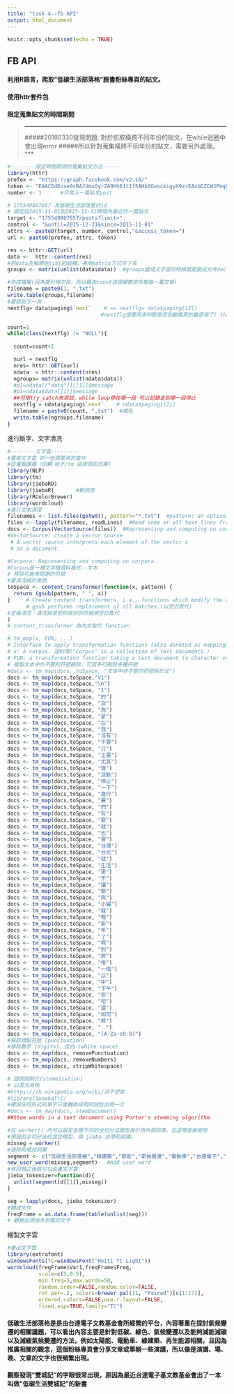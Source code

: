 ```yaml
---
title: "task 4--fb API"
output: html_document
---
```


```r
knitr::opts_chunk$set(echo = TRUE)
```

## FB API
#### 利用R語言，爬取"低碳生活部落格"臉書粉絲專頁的貼文。
#### 使用httr套件包
#### 限定蒐集貼文的時間期間

>***
> #####20180330發現問題: 對於抓取橫跨不同年份的貼文，在while迴圈中會出現error
> #####所以針對蒐集橫跨不同年份的貼文，需要另外處理。
***


```r
#--------限定時間期限的蒐集貼文方法------
library(httr)
prefex <- "https://graph.facebook.com/v2.10/"
token <- "EAACEdEose0cBAJUmuOyrZA9Hh61tIf5AHbSGwsckigyX9zrEAxbDZCWJPmqOpj3fEqajGblhqMwj1BfBwDwUgE2jvDOF2lqy5WoVhZC73g8ZCHsRZBmOfqkCRLnkzMh2kT5J5gLQT5fhZCtcejK08fv2NNAXkXUGQ3v9ZBVyPIJXKHae1vfvL1Ow5MC7LcGgukZD"
number <- 1      #只爬入一篇貼文post

# 175549807657 為低碳生活部落客的id
# 限定從2015-11-01到2015-12-31時間內最近的一篇貼文
target <- "175549807657/posts?limit="
control <- "&until=2015-12-31&since=2015-11-01"
attrs <- paste0(target, number, control,"&access_token=")  
url <- paste0(prefex, attrs, token)

res <- httr::GET(url)
data <-  httr::content(res)
#把data先解開他list的結構，再用matrix方式存下來
groups <- matrix(unlist(data$data))  #groups變成文字雲的時候就是變成文件doc了

#存成檔案(因為要分梯次存，所以藉由count這個變數來存取每一篇文章)
filename = paste0(1, ".txt")
write.table(groups,filename)
#要跳到下一頁
nextflg= data$paging$`next`    # == nextflg= data$paging[[2]]
                              #nextflg是要用來判斷是否到動態頁的最底端了( the last page of data)

count=1
while(class(nextflg) != "NULL"){
  
  count=count+1

  nurl = nextflg
  nres= httr::GET(nurl)
  ndata  = httr::content(nres)
  ngroups= matrix(unlist(ndata$data))
  #p1=ndata[["data"]][[1]]$message
  #p1=ndata$data[[1]]$message
  ##可用try_catch來測試，while loop停在哪一段 可以記錄走到哪一段停止
  nextflg = ndata$paging$`next`    # ndata$paging[[2]]
  filename = paste0(count, ".txt")  #檔名
  write.table(ngroups,filename)
}
```

進行斷字、文字清洗

```r
#--------文字雲---------
#要做文字雲 抓一些需要用的套件
#從電腦讀檔（仰賴 NLP/tm 這兩個函式庫）
library(NLP)
library(tm)
library(jiebaRD)
library(jiebaR)       #斷詞用
library(RColorBrewer)
library(wordcloud)
#進行文本清理
filenames <- list.files(getwd(), pattern="*.txt")  #pattern: an optional regular expression. Only file names which match the regular expression will be returned.
files <- lapply(filenames, readLines)  #Read some or all text lines from a connection.
docs <- Corpus(VectorSource(files))  #Representing and computing on corpora(語料庫).
#VectorSource: create a vector source
 # A vector source interprets each element of the vector x 
 # as a document.

#Corpora: Representing and computing on corpora.
#Corpus是一種文字檔資料格式--文本
# 移除可能有問題的符號
#要清洗掉的東西
toSpace <- content_transformer(function(x, pattern) {
  return (gsub(pattern, " ", x))
}     # Create content transformers, i.e., functions which modify the content of an R objec
      # gsub performs replacement of all matches.(以空白取代)
#定義清洗：清洗就是把你找到的符號用空白取代
)
# content_transformer 為內文取代 function

# tm_map(x, FUN, ...)
# Interface to apply transformation functions (also denoted as mappings) to corpora.
# x: A corpus. 語料庫("Corpus" is a collection of text documents.)
# FUN: a transformation function taking a text document (a character vector when x is a SimpleCorpus) as input and returning a text document (a character vector of the same length as the input vector for SimpleCorpus). The function content_transformer can be used to create a wrapper to get and set the content of text documents.
# 複製文本中你不要的符號刪除，可寫多行刪除多種符號
#docs <- tm_map(docs, toSpace, "文本中你不要的符號貼於此")
docs <- tm_map(docs,toSpace,"V1")
docs <- tm_map(docs,toSpace,"\n")
docs <- tm_map(docs,toSpace, "1")
docs <- tm_map(docs,toSpace, "的")
docs <- tm_map(docs,toSpace, "及")
docs <- tm_map(docs,toSpace, "為")
docs <- tm_map(docs,toSpace, "是")
docs <- tm_map(docs,toSpace, "在")
docs <- tm_map(docs,toSpace, "我")
docs <- tm_map(docs,toSpace, "沒有")
docs <- tm_map(docs,toSpace, "不要")
docs <- tm_map(docs,toSpace, "只")
docs <- tm_map(docs,toSpace, "正要")
docs <- tm_map(docs,toSpace, "尤其")
docs <- tm_map(docs,toSpace, "做")
docs <- tm_map(docs,toSpace, "活動")
docs <- tm_map(docs,toSpace, "停止")
docs <- tm_map(docs,toSpace, "一下")
docs <- tm_map(docs,toSpace, "進行")
docs <- tm_map(docs,toSpace, "要")
docs <- tm_map(docs,toSpace, "們")
docs <- tm_map(docs,toSpace, "有")
docs <- tm_map(docs,toSpace, "要")
docs <- tm_map(docs,toSpace, "就")
docs <- tm_map(docs,toSpace, "也")
docs <- tm_map(docs,toSpace, "會")
docs <- tm_map(docs,toSpace, "台灣")
docs <- tm_map(docs,toSpace, "台北")
docs <- tm_map(docs,toSpace, "就")
docs <- tm_map(docs,toSpace, "生活")
docs <- tm_map(docs,toSpace, "更")
docs <- tm_map(docs,toSpace, "不")
docs <- tm_map(docs,toSpace, "讓")
docs <- tm_map(docs,toSpace, "都")
docs <- tm_map(docs,toSpace, "與")
docs <- tm_map(docs,toSpace, "小編")
docs <- tm_map(docs,toSpace, "就")
docs <- tm_map(docs,toSpace, "喔")
docs <- tm_map(docs,toSpace, "新")
docs <- tm_map(docs,toSpace, "年")
docs <- tm_map(docs,toSpace, "了")
docs <- tm_map(docs,toSpace, "啊")
docs <- tm_map(docs,toSpace, "到")
docs <- tm_map(docs,toSpace, "將")
docs <- tm_map(docs,toSpace, "格")
docs <- tm_map(docs,toSpace, "一個")
docs <- tm_map(docs,toSpace, "以")
docs <- tm_map(docs,toSpace, "中")
docs <- tm_map(docs,toSpace, "下午")
docs <- tm_map(docs,toSpace, "但")
docs <- tm_map(docs,toSpace, "吧")
docs <- tm_map(docs,toSpace, "還")
docs <- tm_map(docs,toSpace, "如何")
docs <- tm_map(docs,toSpace, "將")
docs <- tm_map(docs,toSpace, "﹍")
docs <- tm_map(docs,toSpace, "[A-Za-z0-9]")
#移除標點符號 (punctuation)
#移除數字 (digits)、空白 (white space)
docs <- tm_map(docs, removePunctuation)
docs <- tm_map(docs, removeNumbers)
docs <- tm_map(docs, stripWhitespace)

# 語詞詞幹化(stemmization)
# 以英文為例
#https://zh.wikipedia.org/wiki/词干提取
#library(SnowballC)
#確保任何形式的單字只會轉換成相同詞性出現一次
#docs <- tm_map(docs, stemDocument)
##Stem words in a text document using Porter's stemming algorithm

#在 worker() 內可以設定各種不同的全切分法模型與引用外部詞庫，在這裡直接使用
#預設的全切分法的混合模型，與 jieba 自帶的詞庫。
mixseg = worker()
#適時的增加詞庫
segment <- c("低碳生活部落格","綠建築","節能","氣候變遷","電動車","台達電子","台達電子文教基金會","綠色能源")
new_user_word(mixseg,segment)   #Add user word
#有詞頻之後就可以去畫文字雲
jieba_tokenizer=function(d){
  unlist(segment(d[[1]],mixseg))
}

seg = lapply(docs, jieba_tokenizer)
#轉成文件
freqFrame = as.data.frame(table(unlist(seg)))
# 觀察出現由多到寡的文字
```


繪製文字雲


```r
#畫出文字雲
library(extrafont)
windowsFonts(TC=windowsFont("Heiti TC Light"))
wordcloud(freqFrame$Var1,freqFrame$Freq,
          scale=c(5,0.5),
          min.freq=5,max.words=50,
          random.order=FALSE,random.color=FALSE, 
          rot.per=.2, colors=brewer.pal(11, "Paired")[c(1:17)],
          ordered.colors=FALSE,use.r.layout=FALSE,
          fixed.asp=TRUE,family="TC")
```


#### 低碳生活部落格是是由台達電子文教基金會所經營的平台，內容著重在探討氣候變遷的相關議題，可以看出內容主要是針對低碳、綠色、氣候變遷以及能夠減能減碳以及減緩氣候變遷的方法，例如太陽能、電動車、綠建築、再生能源相關，且因為推廣相關的觀念，這個粉絲專頁會分享文章或舉辦一些演講，所以像是演講、場、晚、文章的文字也很頻繁出現。

#### 觀察發現"雙城記"的字眼很常出現，原因為最近台達電子基文教基金會出了一本叫做"低碳生活雙城記"的新書

